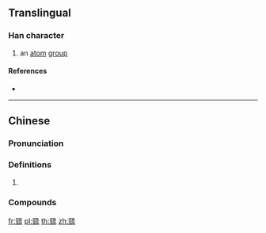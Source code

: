 {{character info/new}}
{{also|巯}}
==Translingual==

===Han character===
{{Han char|rn=48|rad=工|as=10|sn=13|four=10112|canj=MMYIU|ids=⿰巠㐬}}

# an [[atom]] [[group]]

====References====
* {{Han ref|kx=0326.051|hdz=10414.040|uh=5DF0|ud=24048|bh=DD57|bd=56663}}

----

==Chinese==
{{zh-forms|s=巯}}
{{zh-wp}}

===Pronunciation===
{{zh-pron
|m=qiú
|c=kau4
|cat=
}}

===Definitions===
{{zh-hanzi}}

# {{rfdef|zh}}

===Compounds===
{{su#bst:zh-der/new|p=qiú}}

[[fr:巰]]
[[pl:巰]]
[[th:巰]]
[[zh:巰]]